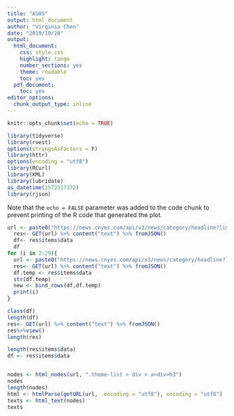```yaml
---
title: "AS05"
output: html_document
author: "Virginia Chen"
date: "2019/10/20"
output:
  html_document:
    css: style.css
    highlight: tango
    number_sections: yes
    theme: readable
    toc: yes
  pdf_document:
    toc: yes
editor_options:
  chunk_output_type: inline
---
```


```r
knitr::opts_chunk$set(echo = TRUE)
```


```r
library(tidyverse)
library(rvest)
options(stringsAsFactors = F)
library(httr)
options(encoding = "utf8")
library(RCurl)
library(XML)
library(lubridate)
as_datetime(1572317372)
library(rjson)
```

Note that the `echo = FALSE` parameter was added to the code chunk to prevent printing of the R code that generated the plot.
```r

url <- paste0("https://news.cnyes.com/api/v3/news/category/headline?limit=30&startAt=1571414400&endAt=1572364799&page=",1)
  res<- GET(url) %>% content("text") %>% fromJSON()
  df<- res$items$data
  df
for (i in 2:29){
  url <- paste0("https://news.cnyes.com/api/v3/news/category/headline?limit=30&startAt=1571414400&endAt=1572364799&page=",i)
  res<- GET(url) %>% content("text") %>% fromJSON()
  df.temp <- res$items$data
  str(df.temp)
  new <- bind_rows(df,df.temp) 
  print(i)
}

class(df)
length(df)
res<- GET(url) %>% content("text") %>% fromJSON()
res%>%view()
length(res)

length(res$items$data)
df <- res$items$data


nodes <- html_nodes(url, ".theme-list > div > a>div>h3")
nodes
length(nodes)
html <- htmlParse(getURL(url, .encoding = "utf8"), encoding = "utf8")
texts <- html_text(nodes)
texts
```
